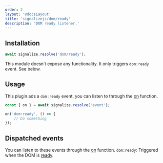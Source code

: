 ```yaml
---
order: 2
layout: '@docsLayout'
title: 'signalizejs/dom/ready'
description: 'DOM ready listener.'
---
```


## Installation
<ImportMapDependencies module="dom/ready" />

```js
await signalize.resolve('dom/ready');
```

This module doesn't expose any functionality. It only triggers `dom:ready` event. See below.

## Usage
This plugin ads a `dom:ready` event, you can listen to through the [on](/docs/modules/event#on) function.

```js
const { on } = await signalize.resolve('event');

on('dom:ready', () => {
	// Do something
});
```

## Dispatched events
You can listen to these events through the [on](/docs/modules/event#on) function.
`dom:ready`: Triggered when the DOM is [ready](https://developer.mozilla.org/en-US/docs/Web/API/Document/DOMContentLoaded_event).
